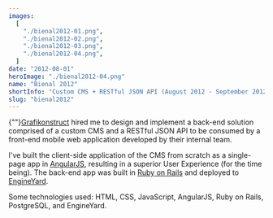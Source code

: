 ```yaml
---
images:
  [
    "./bienal2012-01.png",
    "./bienal2012-02.png",
    "./bienal2012-03.png",
    "./bienal2012-04.png",
  ]
date: "2012-08-01"
heroImage: "./bienal2012-04.png"
name: "Bienal 2012"
shortInfo: "Custom CMS + RESTful JSON API (August 2012 - September 2012)"
slug: "bienal2012"
---
```



{""}<a href="https://www.linkedin.com/company/grafikonstruct/" target="_blank">Grafikonstruct</a> hired me to design and implement a back-end solution comprised of a custom CMS and a RESTful JSON API to be consumed by a front-end mobile web application developed by their internal team.

I've built the client-side application of the CMS from scratch as a single-page app in <a href="https://angularjs.org" target="_blank">AngularJS</a>, resulting in a superior User Experience (for the time being). The back-end app was built in <a href="https://rubyonrails.org" target="_blank">Ruby on Rails</a> and deployed to <a href="https://www.engineyard.com" target="_blank">EngineYard</a>.

Some technologies used: HTML, CSS, JavaScript, AngularJS, Ruby on Rails, PostgreSQL, and EngineYard.

<br />
<br />

<FlexBoxRowSpaceBetween>
  <LinkButtonLeftArrowIcon
    align-self="flex-start"
    text="Pearson"
    to="/portfolio/pearson/"
  />
  <LinkButtonRightArrowIcon
    align-self="flex-end"
    text="Schin Caiu na Rede"
    to="/portfolio/schin-caiu-na-rede/"
  />
</FlexBoxRowSpaceBetween>
